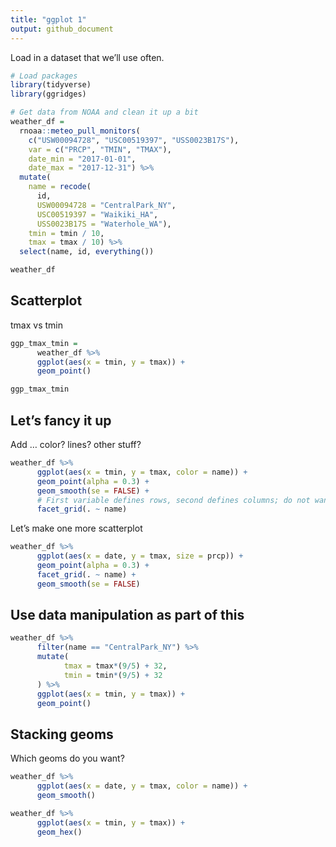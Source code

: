 ```yaml
---
title: "ggplot 1"
output: github_document
---
```


Load in a dataset that we'll use often.

```r
# Load packages
library(tidyverse)
library(ggridges)

# Get data from NOAA and clean it up a bit
weather_df = 
  rnoaa::meteo_pull_monitors(
    c("USW00094728", "USC00519397", "USS0023B17S"),
    var = c("PRCP", "TMIN", "TMAX"), 
    date_min = "2017-01-01",
    date_max = "2017-12-31") %>%
  mutate(
    name = recode(
      id, 
      USW00094728 = "CentralPark_NY", 
      USC00519397 = "Waikiki_HA",
      USS0023B17S = "Waterhole_WA"),
    tmin = tmin / 10,
    tmax = tmax / 10) %>%
  select(name, id, everything())

weather_df

```

## Scatterplot

tmax vs tmin

```r
ggp_tmax_tmin = 
      weather_df %>% 
      ggplot(aes(x = tmin, y = tmax)) + 
      geom_point()

ggp_tmax_tmin
```

## Let's fancy it up

Add ... color? lines? other stuff?

```r
weather_df %>% 
      ggplot(aes(x = tmin, y = tmax, color = name)) + 
      geom_point(alpha = 0.3) +
      geom_smooth(se = FALSE) + 
      # First variable defines rows, second defines columns; do not want to separate rows, so use .
      facet_grid(. ~ name)
```

Let's make one more scatterplot

```r
weather_df %>% 
      ggplot(aes(x = date, y = tmax, size = prcp)) + 
      geom_point(alpha = 0.3) + 
      facet_grid(. ~ name) + 
      geom_smooth(se = FALSE)
```

## Use data manipulation as part of this

```r
weather_df %>% 
      filter(name == "CentralPark_NY") %>% 
      mutate(
            tmax = tmax*(9/5) + 32,
            tmin = tmin*(9/5) + 32
      ) %>% 
      ggplot(aes(x = tmin, y = tmax)) +
      geom_point()
```

## Stacking geoms

Which geoms do you want?

```r
weather_df %>% 
      ggplot(aes(x = date, y = tmax, color = name)) +
      geom_smooth()

weather_df %>% 
      ggplot(aes(x = tmin, y = tmax)) +
      geom_hex()
```

